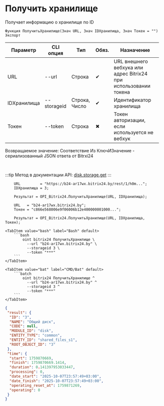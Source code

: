 ﻿---
sidebar_position: 3
description: Получить хранилище и другие функции для работы с Bitrix24 в Открытом пакете интеграций - бесплатной open-source библиотеке интеграций для 1С:Предприятие 8, OneScript и CLI
keywords: [1C, 1С, 1С:Предприятие, 1С:Предприятие 8.3, API, Интеграция, Сервисы, Обмен, OneScript, CLI, Bitrix24]
---


# Получить хранилище
 Получает информацию о хранилище по ID



`Функция ПолучитьХранилище(Знач URL, Знач IDХранилища, Знач Токен = "") Экспорт`

  | Параметр | CLI опция | Тип | Обяз. | Назначение |
  |-|-|-|-|-|
  | URL | --url | Строка | &#x2714; | URL внешнего вебхука или адрес Bitrix24 при использовании токена |
  | IDХранилища | --storageid | Строка, Число | &#x2714; | Идентификатор хранилища |
  | Токен | --token | Строка | &#x2716; | Токен авторизации, если используется не вебхук |

  
  Возвращаемое значение:   Соответствие Из КлючИЗначение - сериализованный JSON ответа от Bitrxi24

<br/>

:::tip
Метод в документации API: [disk.storage.get](https://dev.1c-bitrix.ru/rest_help/disk/storage/disk_storage_get.php)
:::
<br/>


```bsl title="Пример использования для 1С:Предприятие/OneScript"
    URL         = "https://b24-ar17wx.bitrix24.by/rest/1/h0m...";
    IDХранилища = 3;

    Результат = OPI_Bitrix24.ПолучитьХранилище(URL, IDХранилища);

    URL   = "b24-ar17wx.bitrix24.by";
    Токен = "c866e568006e9f06006b12e400000001000...";

    Результат = OPI_Bitrix24.ПолучитьХранилище(URL, IDХранилища, Токен);
```
    

 <Tabs>
  
    <TabItem value="bash" label="Bash" default>
        ```bash
            oint bitrix24 ПолучитьХранилище \
              --url "b24-ar17wx.bitrix24.by" \
              --storageid 3 \
              --token "***"
        ```
    </TabItem>
  
    <TabItem value="bat" label="CMD/Bat" default>
        ```batch
            oint bitrix24 ПолучитьХранилище ^
              --url "b24-ar17wx.bitrix24.by" ^
              --storageid 3 ^
              --token "***"
        ```
    </TabItem>
</Tabs>


```json title="Результат"
{
 "result": {
  "ID": "3",
  "NAME": "Общий диск",
  "CODE": null,
  "MODULE_ID": "disk",
  "ENTITY_TYPE": "common",
  "ENTITY_ID": "shared_files_s1",
  "ROOT_OBJECT_ID": "3"
 },
 "time": {
  "start": 1759870669,
  "finish": 1759870669.1414,
  "duration": 0.141397953033447,
  "processing": 0,
  "date_start": "2025-10-07T23:57:49+03:00",
  "date_finish": "2025-10-07T23:57:49+03:00",
  "operating_reset_at": 1759871269,
  "operating": 0
 }
}
```
